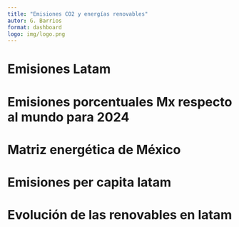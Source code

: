 ```yaml
---
title: "Emisiones CO2 y energías renovables"
autor: G. Barrios
format: dashboard
logo: img/logo.png
---
```





<!-- DATOS Y PAQUETES USADOS POR TODO EL TABLERO
```python
import pandas as pd
import plotly.express as px

f = "data/owid-energy-data.csv"
energia = pd.read_csv(f)


lista_paises = ['Argentina', 'Bolivia', 'Brazil', 'Chile', 'Colombia', 'Costa Rica', 
                'Cuba', 'Dominican Republic', 'Ecuador', 'Guatemala', 'Honduras', 
                'Mexico',  'Panama', 'Paraguay', 'Peru', 
                'El Salvador', 'Uruguay', 'Venezuela', 'World'] 
paises = energia[energia["country"].isin(lista_paises)]
 
```
  -->

# Emisiones Latam

# Emisiones porcentuales Mx respecto al mundo para 2024

# Matriz energética de México

# Emisiones per capita latam

# Evolución de las renovables en latam